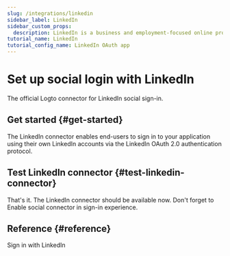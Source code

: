 ```yaml
---
slug: /integrations/linkedin
sidebar_label: LinkedIn
sidebar_custom_props:
  description: LinkedIn is a business and employment-focused online professional platform.
tutorial_name: LinkedIn
tutorial_config_name: LinkedIn OAuth app
---
```




# Set up social login with LinkedIn

The official Logto connector for LinkedIn social sign-in.

<GuideTip />

## Get started \{#get-started}

The LinkedIn connector enables end-users to sign in to your application using their own LinkedIn accounts via the LinkedIn OAuth 2.0 authentication protocol.

<Integration />

## Test LinkedIn connector \{#test-linkedin-connector}

That's it. The LinkedIn connector should be available now. Don't forget to <MainSiteUrl href="/connectors/social-connectors#enable-social-sign-in">Enable social connector in sign-in experience</MainSiteUrl>.

## Reference \{#reference}

<Url href="https://learn.microsoft.com/en-us/linkedin/consumer/integrations/self-serve/sign-in-with-linkedin">
  Sign in with LinkedIn
</Url>
